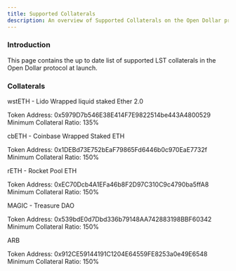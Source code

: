 ```yaml
---
title: Supported Collaterals
description: An overview of Supported Collaterals on the Open Dollar protocol.
---
```


### Introduction

This page contains the up to date list of supported LST collaterals in the Open Dollar protocol at launch.

### Collaterals

wstETH - Lido Wrapped liquid staked Ether 2.0

Token Address: 0x5979D7b546E38E414F7E9822514be443A4800529\
Minimum Collateral Ratio: 135%

cbETH - Coinbase Wrapped Staked ETH

Token Address: 0x1DEBd73E752bEaF79865Fd6446b0c970EaE7732f
Minimum Collateral Ratio: 150%

rETH - Rocket Pool ETH

Token Address: 0xEC70Dcb4A1EFa46b8F2D97C310C9c4790ba5ffA8\
Minimum Collateral Ratio: 150%

MAGIC - Treasure DAO

Token Address: 0x539bdE0d7Dbd336b79148AA742883198BBF60342
Minimum Collateral Ratio: 150%

ARB

Token Address: 0x912CE59144191C1204E64559FE8253a0e49E6548\
Minimum Collateral Ratio: 150%
